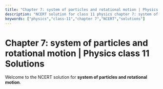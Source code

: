```yaml
---
title: "Chapter 7: system of particles and rotational motion | Physics class 11 Solutions"
description: "NCERT solution for class 11 physics chapter 7: system of particles and rotational motion."
keywords: ["physics","class-11","chapter 7","NCERT","solutions"]
---
```


# Chapter 7: system of particles and rotational motion | Physics class 11 Solutions

Welcome to the NCERT solution for **system of particles and rotational motion**.
